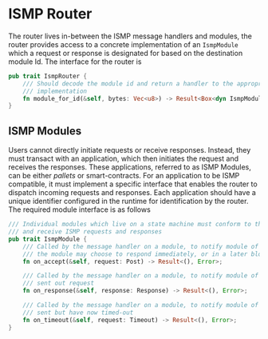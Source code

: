 # ISMP Router

The router lives in-between the ISMP message handlers and modules, the router provides access to a concrete implementation of an `IsmpModule` which a request or response is designated for based on the destination module Id. The interface for the router is

```rust
pub trait IsmpRouter {
    /// Should decode the module id and return a handler to the appropriate `IsmpModule`
    /// implementation
    fn module_for_id(&self, bytes: Vec<u8>) -> Result<Box<dyn IsmpModule>, Error>;
}
```

## ISMP Modules

Users cannot directly initiate requests or receive responses. Instead, they must transact with an application, which then initiates the request and receives the responses. These applications, referred to as ISMP Modules, can be either *pallets* or smart-contracts. For an application to be ISMP compatible, it must implement a specific interface that enables the router to dispatch incoming requests and responses. Each application should have a unique identifier configured in the runtime for identification by the router. The required module interface is as follows

```rust
/// Individual modules which live on a state machine must conform to this interface in order to send
/// and receive ISMP requests and responses
pub trait IsmpModule {
    /// Called by the message handler on a module, to notify module of a new POST request
    /// the module may choose to respond immediately, or in a later block
    fn on_accept(&self, request: Post) -> Result<(), Error>;

    /// Called by the message handler on a module, to notify module of a response to a previously
    /// sent out request
    fn on_response(&self, response: Response) -> Result<(), Error>;

    /// Called by the message handler on a module, to notify module of requests that were previously
    /// sent but have now timed-out
    fn on_timeout(&self, request: Timeout) -> Result<(), Error>;
}
```
